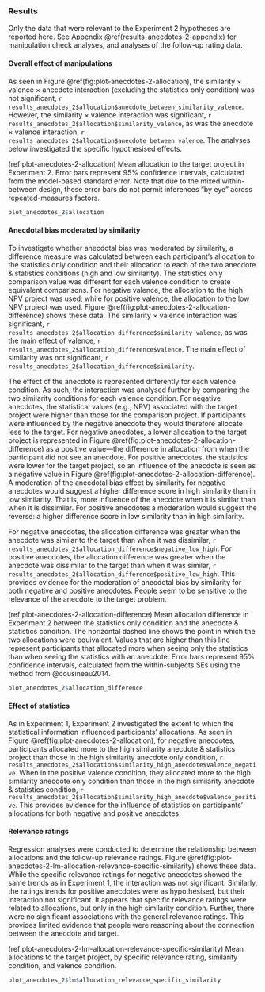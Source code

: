 ### Results

Only the data that were relevant to the Experiment 2 hypotheses are reported
here. See Appendix \@ref(results-anecdotes-2-appendix) for manipulation check
analyses, and analyses of the follow-up rating data.

#### Overall effect of manipulations

As seen in Figure \@ref(fig:plot-anecdotes-2-allocation), the similarity
$\times$ valence $\times$ anecdote interaction (excluding the statistics only
condition) was not significant,
`r results_anecdotes_2$allocation$anecdote_between_similarity_valence`. However,
the similarity $\times$ valence interaction was significant,
`r results_anecdotes_2$allocation$similarity_valence`, as was the anecdote
$\times$ valence interaction,
`r results_anecdotes_2$allocation$anecdote_between_valence`. The analyses below investigated the specific hypothesised effects.

(ref:plot-anecdotes-2-allocation) Mean allocation to the target project in Experiment 2. Error bars represent 95% confidence intervals, calculated from the model-based standard error. Note that due to the mixed within-between design, these error bars do not permit inferences "by eye" across repeated-measures factors.

```r
plot_anecdotes_2$allocation
```

#### Anecdotal bias moderated by similarity

To investigate whether anecdotal bias was moderated by similarity, a difference
measure was calculated between each participant's allocation to the statistics
only condition and their allocation to each of the two anecdote & statistics
conditions (high and low similarity). The statistics only comparison value was
different for each valence condition to create equivalent comparisons. For
negative valence, the allocation to the high NPV project was used; while for
positive valence, the allocation to the low NPV project was used.
Figure \@ref(fig:plot-anecdotes-2-allocation-difference) shows these data. The
similarity $\times$ valence interaction was significant,
`r results_anecdotes_2$allocation_difference$similarity_valence`, as was the
main effect of valence,
`r results_anecdotes_2$allocation_difference$valence`. The main effect of
similarity was not significant,
`r results_anecdotes_2$allocation_difference$similarity`.

The effect of the anecdote is represented differently for each valence
condition. As such, the interaction was analysed further by comparing the two
similarity conditions for each valence condition. For negative anecdotes, the
statistical values (e.g., NPV) associated with the target project were higher
than those for the comparison project. If participants were influenced by the
negative anecdote they would therefore allocate less to the target. For negative
anecdotes, a lower allocation to the target project is represented in
Figure \@ref(fig:plot-anecdotes-2-allocation-difference) as a positive
value---the difference in allocation from when the participant did not see an
anecdote. For positive anecdotes, the statistics were lower for the target
project, so an influence of the anecdote is seen as a negative value in
Figure \@ref(fig:plot-anecdotes-2-allocation-difference). A moderation of the
anecdotal bias effect by similarity for negative anecdotes would suggest a
higher difference score in high similarity than in low similarity. That is, more
influence of the anecdote when it is similar than when it is dissimilar. For
positive anecdotes a moderation would suggest the reverse: a higher difference
score in low similarity than in high similarity.

For negative anecdotes, the allocation difference
was greater when the anecdote was similar to the target than when it was
dissimilar, `r results_anecdotes_2$allocation_difference$negative_low_high`. For
positive anecdotes, the allocation difference was greater when the anecdote was
dissimilar to the target than when it was similar,
`r results_anecdotes_2$allocation_difference$positive_low_high`. This provides
evidence for the moderation of anecdotal bias by similarity for both negative
and positive anecdotes. People seem to be sensitive to the relevance of the
anecdote to the target problem.

(ref:plot-anecdotes-2-allocation-difference) Mean allocation difference in Experiment 2 between the statistics only condition and the anecdote & statistics condition. The horizontal dashed line shows the point in which the two allocations were equivalent. Values that are higher than this line represent participants that allocated more when seeing only the statistics than when seeing the statistics with an anecdote. Error bars represent 95% confidence intervals, calculated from the within-subjects SEs using the method from @cousineau2014.

```r
plot_anecdotes_2$allocation_difference
```

#### Effect of statistics

As in Experiment 1, Experiment 2 investigated the extent to which the
statistical information influenced participants' allocations. As seen in
Figure \@ref(fig:plot-anecdotes-2-allocation), for negative anecdotes,
participants allocated more to the high similarity anecdote & statistics project
than those in the high similarity anecdote only condition,
`r results_anecdotes_2$allocation$similarity_high_anecdote$valence_negative`.
When in the positive valence condition, they allocated more to the high
similarity anecdote only condition than those in the high similarity anecdote &
statistics condition,
`r results_anecdotes_2$allocation$similarity_high_anecdote$valence_positive`.
This provides evidence for the influence of statistics on participants'
allocations for both negative and positive anecdotes.

#### Relevance ratings

Regression analyses were conducted to determine the relationship between
allocations and the follow-up relevance ratings.
Figure \@ref(fig:plot-anecdotes-2-lm-allocation-relevance-specific-similarity)
shows these data. While the specific relevance ratings for negative anecdotes
showed the same trends as in Experiment 1, the interaction was not significant.
Similarly, the ratings trends for positive anecdotes were as hypothesised, but
their interaction not significant. It appears that specific relevance ratings
were related to allocations, but only in the high similarity condition. Further,
there were no significant associations with the general relevance ratings. This
provides limited evidence that people were reasoning about the connection
between the anecdote and target.

(ref:plot-anecdotes-2-lm-allocation-relevance-specific-similarity) Mean allocations to the target project, by specific relevance rating, similarity condition, and valence condition.

```r
plot_anecdotes_2$lm$allocation_relevance_specific_similarity
```

